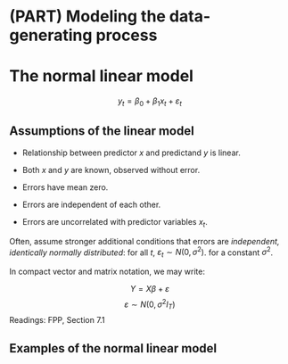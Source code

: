 # (PART) Modeling the data-generating process {-} 

# The normal linear model

$$ y_t = \beta_0 + \beta_1 x_t + \varepsilon_t $$

## Assumptions of the linear model

* Relationship between predictor $x$ and predictand $y$ is linear.
* Both $x$ and $y$ are known, observed without error.

* Errors have mean zero.
* Errors are independent of each other.  
* Errors are uncorrelated with predictor variables $x_t$.

Often, assume stronger additional conditions that errors are *independent, identically normally distributed*: for all $t$, $\varepsilon_t \sim N(0, \sigma^2)$. for a constant $\sigma^2$.

In compact vector and matrix notation, we may write: 

$$ Y = X \beta + \varepsilon $$ 
$$\varepsilon \sim N(0, \sigma^2 I_T) $$
Readings: FPP, Section 7.1

## Examples of the normal linear model




